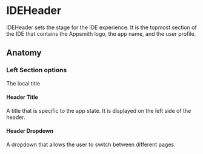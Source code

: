 
<Meta of={IDEHeaderStories} />

# IDEHeader

IDEHeader sets the stage for the IDE experience. It is the topmost section of the IDE that contains the Appsmith logo, the app name, and the user profile.

<Canvas of={IDEHeaderStories.Default} />

## Anatomy

### Left Section options

The local title

#### Header Title

A title that is specific to the app state. It is displayed on the left side of the header.

<Canvas of={IDEHeaderStories.WithHeaderTitle} />

#### Header Dropdown

A dropdown that allows the user to switch between different pages.

<Canvas of={IDEHeaderStories.WithHeaderDropdown} />
